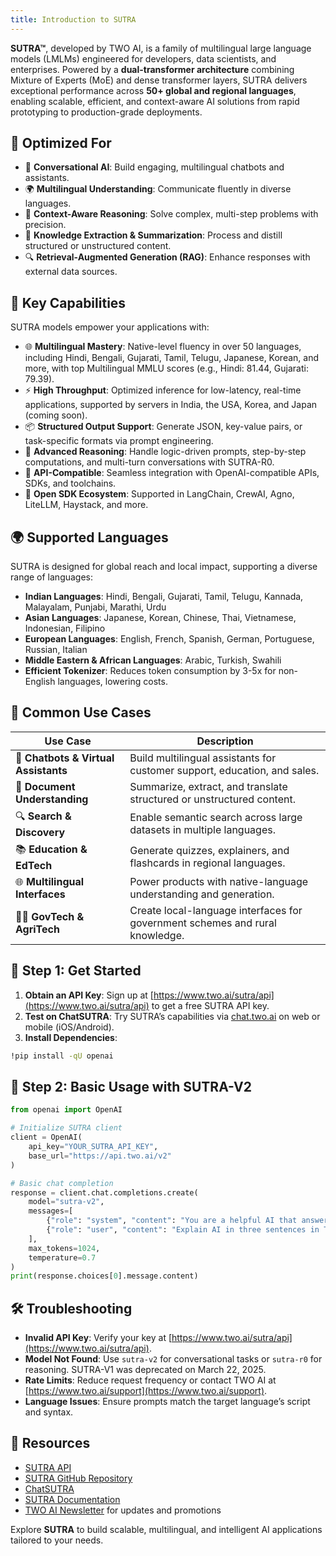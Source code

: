 ```yaml
---
title: Introduction to SUTRA
---
```



**SUTRA™**, developed by TWO AI, is a family of multilingual large language models (LMLMs) engineered for developers, data scientists, and enterprises. Powered by a **dual-transformer architecture** combining Mixture of Experts (MoE) and dense transformer layers, SUTRA delivers exceptional performance across **50+ global and regional languages**, enabling scalable, efficient, and context-aware AI solutions from rapid prototyping to production-grade deployments.

## 🧠 Optimized For
- 💬 **Conversational AI**: Build engaging, multilingual chatbots and assistants.
- 🌍 **Multilingual Understanding**: Communicate fluently in diverse languages.
- 🧩 **Context-Aware Reasoning**: Solve complex, multi-step problems with precision.
- 📄 **Knowledge Extraction & Summarization**: Process and distill structured or unstructured content.
- 🔍 **Retrieval-Augmented Generation (RAG)**: Enhance responses with external data sources.

## 🔑 Key Capabilities
SUTRA models empower your applications with:

- 🌐 **Multilingual Mastery**: Native-level fluency in over 50 languages, including Hindi, Bengali, Gujarati, Tamil, Telugu, Japanese, Korean, and more, with top Multilingual MMLU scores (e.g., Hindi: 81.44, Gujarati: 79.39).
- ⚡ **High Throughput**: Optimized inference for low-latency, real-time applications, supported by servers in India, the USA, Korea, and Japan (coming soon).
- 📦 **Structured Output Support**: Generate JSON, key-value pairs, or task-specific formats via prompt engineering.
- 🧠 **Advanced Reasoning**: Handle logic-driven prompts, step-by-step computations, and multi-turn conversations with SUTRA-R0.
- 🔗 **API-Compatible**: Seamless integration with OpenAI-compatible APIs, SDKs, and toolchains.
- 🧰 **Open SDK Ecosystem**: Supported in LangChain, CrewAI, Agno, LiteLLM, Haystack, and more.

## 🌍 Supported Languages
SUTRA is designed for global reach and local impact, supporting a diverse range of languages:

- **Indian Languages**: Hindi, Bengali, Gujarati, Tamil, Telugu, Kannada, Malayalam, Punjabi, Marathi, Urdu
- **Asian Languages**: Japanese, Korean, Chinese, Thai, Vietnamese, Indonesian, Filipino
- **European Languages**: English, French, Spanish, German, Portuguese, Russian, Italian
- **Middle Eastern & African Languages**: Arabic, Turkish, Swahili
- **Efficient Tokenizer**: Reduces token consumption by 3-5x for non-English languages, lowering costs.

## 💼 Common Use Cases
| Use Case                      | Description                                                                 |
|-------------------------------|-----------------------------------------------------------------------------|
| 💬 **Chatbots & Virtual Assistants** | Build multilingual assistants for customer support, education, and sales.   |
| 📄 **Document Understanding** | Summarize, extract, and translate structured or unstructured content.       |
| 🔍 **Search & Discovery**     | Enable semantic search across large datasets in multiple languages.         |
| 📚 **Education & EdTech**     | Generate quizzes, explainers, and flashcards in regional languages.         |
| 🌐 **Multilingual Interfaces**| Power products with native-language understanding and generation.           |
| 🧑‍🌾 **GovTech & AgriTech**   | Create local-language interfaces for government schemes and rural knowledge.|

## 🚀 Step 1: Get Started
1. **Obtain an API Key**: Sign up at [https://www.two.ai/sutra/api](https://www.two.ai/sutra/api) to get a free SUTRA API key.
2. **Test on ChatSUTRA**: Try SUTRA’s capabilities via [chat.two.ai](https://chat.two.ai) on web or mobile (iOS/Android).
3. **Install Dependencies**:
```bash
!pip install -qU openai
```

## 🔐 Step 2: Basic Usage with SUTRA-V2
```python
from openai import OpenAI

# Initialize SUTRA client
client = OpenAI(
    api_key="YOUR_SUTRA_API_KEY",
    base_url="https://api.two.ai/v2"
)

# Basic chat completion
response = client.chat.completions.create(
    model="sutra-v2",
    messages=[
        {"role": "system", "content": "You are a helpful AI that answers concisely."},
        {"role": "user", "content": "Explain AI in three sentences in Tamil."}
    ],
    max_tokens=1024,
    temperature=0.7
)
print(response.choices[0].message.content)
```

## 🛠 Troubleshooting
- **Invalid API Key**: Verify your key at [https://www.two.ai/sutra/api](https://www.two.ai/sutra/api).
- **Model Not Found**: Use `sutra-v2` for conversational tasks or `sutra-r0` for reasoning. SUTRA-V1 was deprecated on March 22, 2025.
- **Rate Limits**: Reduce request frequency or contact TWO AI at [https://www.two.ai/support](https://www.two.ai/support).
- **Language Issues**: Ensure prompts match the target language’s script and syntax.

## 📎 Resources
- [SUTRA API](https://www.two.ai/sutra/api)
- [SUTRA GitHub Repository](https://github.com/sutra-dev/sutra-cookbook)
- [ChatSUTRA](https://chat.two.ai)
- [SUTRA Documentation](https://docs.two.ai)
- [TWO AI Newsletter](https://www.two.ai) for updates and promotions

Explore **SUTRA** to build scalable, multilingual, and intelligent AI applications tailored to your needs.